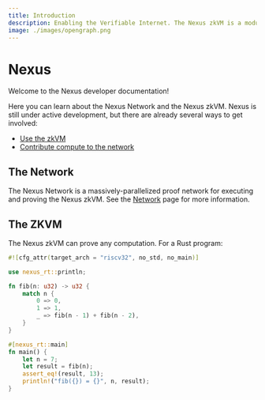 ```yaml
---
title: Introduction
description: Enabling the Verifiable Internet. The Nexus zkVM is a modular, extensible, open-source, highly parallelized zkVM, written in Rust.
image: ./images/opengraph.png
---
```




# Nexus

Welcome to the Nexus developer documentation!

Here you can learn about the Nexus Network and the Nexus zkVM. Nexus is still under active development, but there are already several ways to get involved:

* [Use the zkVM](/zkvm)
* [Contribute compute to the network](/network)

## The Network

The Nexus Network is a massively-parallelized proof network for executing and proving the Nexus zkVM. See the [Network](/network) page for more information.

## The ZKVM

The Nexus zkVM can prove any computation. For a Rust program:

```rust
#![cfg_attr(target_arch = "riscv32", no_std, no_main)]

use nexus_rt::println;

fn fib(n: u32) -> u32 {
    match n {
        0 => 0,
        1 => 1,
        _ => fib(n - 1) + fib(n - 2),
    }
}

#[nexus_rt::main]
fn main() {
    let n = 7;
    let result = fib(n);
    assert_eq!(result, 13);
    println!("fib({}) = {}", n, result);
}
```